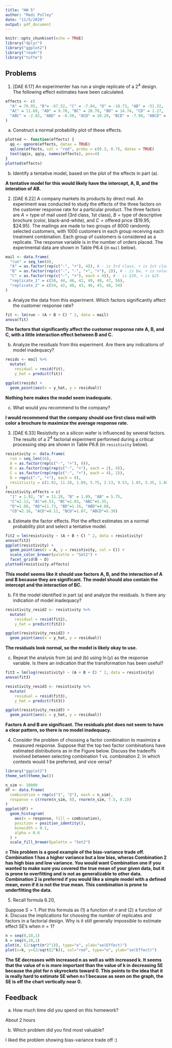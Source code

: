 ---
title: "HW 5"
author: "Madi Polley"
date: "11/5/2020"
output: pdf_document
---

```{r setup, include=FALSE}
knitr::opts_chunk$set(echo = TRUE)
library("dplyr")
library("ggplot2")
library("readr")
library("tufte")
```

## Problems

1. [DAE 6.17] An experimenter has run a single replicate of a $2^{4}$ design.
The following effect estimates have been calculated.

```{r}
effects <- c(
  "A" = 76.95, "B"= -67.52, "C" = -7.84, "D" = -18.73, "AB" = -51.32, 
  "AC" = 11.69, "AD" = 9.78, "BC" = 20.78, "BD" = 14.74, "CD" = 1.27, 
  "ABC" = -2.82, "ABD" = -6.50, "ACD" = 10.20, "BCD" = -7.98, "ABCD" = -6.25
)
```

a. Construct a normal probability plot of these effects.

```{r}
plotted <- function(effects) { 
  qq <- qqnorm(effects, datax = TRUE)
  qqline(effects, col = "red", probs = c(0.3, 0.7), datax = TRUE)
  text(qq$x, qq$y, names(effects), pos=4)
}
plotted(effects)
```

b. Identify a tentative model, based on the plot of the effects in part (a).

**A tentative model for this would likely have the intercept, A, B, and the interation of AB.**

2. [DAE 6.22] A company markets its products by direct mail. An experiment was
conducted to study the effects of the three factors on the customer response
rate for a particular product. The three factors are $A = \text{type}$ of mail
used (3rd class, 1st class), $B = \text{type}$ of descriptive brochure (color,
black-and-white), and $C = \text{offered}$ price ($19.95, $24.95). The
mailings are made to two groups of 8000 randomly selected customers, with 1000
customers in each group receiving each treatment combination. Each group of
customers is considered as a replicate. The response variable is in the number
of orders placed. The experimental data are shown in Table P6.4 (in `mail` below).

```{r}
mail <- data.frame(
  "run" = seq_len(8),
  "A" = as.factor(rep(c("-", "+"), 4)), # - is 3rd class, + is 1st class
  "B" = as.factor(rep(c("-", "-", "+", "+"), 2)), # - is bw, + is color
  "C" = as.factor(rep(c("-", "+"), each = 4)), # - is $20, + is $25
  "replicate_1" = c(50, 44, 46, 42, 49, 48, 47, 56),
  "replicate_2" = c(54, 42, 48, 43, 46, 45, 48, 54)
)
```

a. Analyze the data from this experiment. Which factors significantly affect the
customer response rate?

```{r}
fit <- lm(run ~ (A + B + C) ^ 2, data = mail)
anova(fit)
```

**The factors that significantly affect the customer response rate A, B, and C, with a little interaction effect between B and C.**

b. Analyze the residuals from this experiment. Are there any indications of
model inadequacy?

```{r}
resids <- mail %>%
  mutate(
    residual = resid(fit),
    y_hat = predict(fit))

ggplot(resids) +
  geom_point(aes(x = y_hat, y = residual))
```

**Nothing here makes the model seem inadequate.** 

c. What would you recommend to the company?

**I would recommend that the company should use first class mail with color a brochure to maximize the average response rate.**

3. [DAE 6.33] Resistivity on a silicon wafer is influenced by several factors.
The results of a $2^{4}$ factorial experiment performed during a critical
processing step are shown in Table P6.8 (in `resistivity` below).

```{r}
resistivity <- data.frame(
  run = seq_len(16),
  A = as.factor(rep(c("-", "+"), 8)),
  B = as.factor(rep(rep(c("-", "+"), each = 2), 4)),
  C = as.factor(rep(rep(c("-", "+"), each = 4), 2)),
  D = rep(c("-", "+"), each = 8),
  resistivity = c(1.92, 11.28, 1.09, 5.75, 2.13, 9.53, 1.03, 5.35, 1.60, 11.73, 1.16, 4.68, 2.16, 9.11, 1.07, 5.30)
)
resistivity.effects = c(
  "1" = 1.92, "A" = 11.28, "B" = 1.09, "AB" = 5.75, 
  "C"=2.13, "AC"=9.53, "BC"=1.03, "ABC"=5.35, 
  "D"=1.60, "AD"=11.73, "BD"=1.16, "ABD"=4.68, 
  "CD"=2.16, "ACD"=9.11, "BCD"=1.07, "ABCD"=5.30)
```

a. Estimate the factor effects. Plot the effect estimates on a normal
probability plot and select a tentative model.

```{r}
fit2 = lm(resistivity ~ (A + B + C) ^ 2, data = resistivity)
anova(fit2)
ggplot(resistivity) +
  geom_point(aes(x = A, y = resistivity, col = C)) +
  scale_color_brewer(palette = "Set2") +
  facet_grid(B ~ D)
plotted(resistivity.effects)
```

**This model seems like it should use factors A, B, and the interaction of A and B because they are significant. The model should also contain the intercept and the interaction of BC.**

b. Fit the model identified in part (a) and analyze the residuals. Is there any
indication of model inadequacy?

```{r}
resistivity_resid2 <- resistivity %>%
  mutate(
    residual = resid(fit2),
    y_hat = predict(fit2))

ggplot(resistivity_resid2) +
  geom_point(aes(x = y_hat, y = residual))
```

**The residuals look normal, so the model is likely okay to use.**

c. Repeat the analysis from (a) and (b) using $\ln\left(y\right)$ as the
response variable. Is there an indication that the transformation has been
useful?

```{r}
fit3 = lm(log(resistivity) ~ (A + B + C) ^ 2, data = resistivity)
anova(fit3)

resistivity_resid3 <- resistivity %>%
  mutate(
    residual = resid(fit3),
    y_hat = predict(fit3))

ggplot(resistivity_resid3) +
  geom_point(aes(x = y_hat, y = residual))
```

**Factors A and B are significant. The residuals plot does not seem to have a clear pattern, so there is no model inadequacy.**

4. Consider the problem of choosing a factor combination to maximize a measured
response. Suppose that the top two factor combinations have estimated
distributions as in the Figure below. Discuss the tradeoffs involved between
selecting combination 1 vs. combination 2. In which contexts would 1 be
preferred, and vice versa?

```{r, echo = FALSE, fig.width = 3.5, fig.height = 2}
library("ggplot2")
theme_set(theme_bw())

n_sim <- 10000
df <- data.frame(
  combination = rep(c("1", "2"), each = n_sim),
  response = c(rnorm(n_sim, 8), rnorm(n_sim, 7.5, 0.2))
)
ggplot(df) +
  geom_histogram(
    aes(x = response, fill = combination),
    position = position_identity(),
    binwidth = 0.1,
    alpha = 0.6
  ) +
  scale_fill_brewer(palette = "Set2")
```
e
**This problem is a good example of the bias-variance trade off. Combination 1 has a higher variance but a low bias, wheras Combination 2 has high bias and low variance. You would want Combination one if you wanted to make sure you covered the true mean of your given data, but it is prone to overfitting and is not as generalizable to other data. Combination 2 is preferred if you would like a simple model with a defined mean, even if it is not the true mean. This combination is prone to underfitting the data.**

5. Recall formula 6.20,

\begin{align*}
\text{se}\left(\text{Effect}\right) &= \frac{2S}{\sqrt{n 2^{K}}}.
\end{align*}
Suppose $S = 1$. Plot this formula as (1) a function of $n$ and (2) a function
of $k$. Discuss the implications for choosing the number of replicates and
factors in a factorial design. Why is it still generally impossible to estimate
effect SE's when $n = 1$?

```{r}
n = seq(0,10,1)
k = seq(0,10,1)
plot(n, (2/sqrt(n*2^1)), type="o", ylab="se(Effect)")
plot(x=k, y=(2/sqrt(2^k)), col="red", type="o", ylab="se(Effect)")
```

**The SE decreases with increased n as well as with increased k. It seems that the value of n is more important than the value of k in decreasing SE because the plot for n skyrockets toward 0. This points to the idea that it is really hard to estimate SE when n=1 because as seen on the graph, the SE is off the chart vertically near 0.**

## Feedback

a. How much time did you spend on this homework?

About 2 hours


b. Which problem did you find most valuable?

I liked the problem showing bias-variance trade off :)

